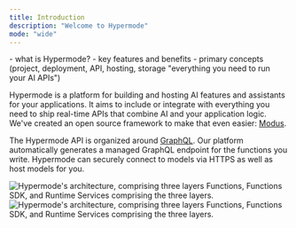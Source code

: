 ```yaml
---
title: Introduction
description: "Welcome to Hypermode"
mode: "wide"
---
```


<Warning>
  - what is Hypermode? - key features and benefits - primary concepts (project,
  deployment, API, hosting, storage "everything you need to run your AI APIs")
</Warning>

Hypermode is a platform for building and hosting AI features and assistants for your applications. It aims to include or integrate with everything you need to ship real-time APIs that combine AI and your application logic. We've created an open source framework to make that even easier: [Modus](github.com/hypermodeinc/modus).

The Hypermode API is organized around [GraphQL](https://graphql.org/learn/). Our platform automatically generates a managed GraphQL endpoint for the functions you write. Hypermode can securely connect to models via HTTPS as well as host models for you.

<Frame>
  <img
    className="block dark:hidden"
    src="/images/logical-layout.png"
    alt="Hypermode's architecture, comprising three layers Functions, Functions SDK, and Runtime Services comprising the three layers."
  />
  <img
    className="hidden dark:block"
    src="/images/logical-layout.png"
    alt="Hypermode's architecture, comprising three layers Functions, Functions SDK, and Runtime Services comprising the three layers."
  />
</Frame>
